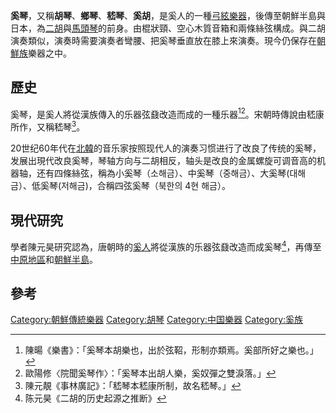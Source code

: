 {{Refimprove|time=2022-05-31T09:29:49+00:00}}
{{Infobox Korean name|
img=Haegeum.jpg|
hangul=해금|
hanja=奚琴|
rr=Haegeum|
mr=Haegŭm|
}}
'''奚琴'''，又稱'''胡琴'''、'''鄉琴'''、'''嵇琴'''、'''奚胡'''，是奚人的一種[[弓絃樂器|弓絃樂器]]，後傳至朝鮮半島與日本，為[[二胡|二胡]]與[[馬頭琴|馬頭琴]]的前身。由棍狀頸、空心木質音箱和兩條絲弦構成。與二胡演奏類似，演奏時需要演奏者彎腰、把奚琴垂直放在膝上來演奏。現今仍保存在[[朝鮮族|朝鮮族]]樂器之中。

==歷史==
奚琴，是奚人將從漢族傳入的乐器弦鼗改造而成的一種乐器<ref>陳暘《樂書》：「奚琴本胡樂也，出於弦鞀，形制亦類焉。奚部所好之樂也。」</ref><ref>歐陽修〈院聞奚琴作〉：「奚琴本出胡人樂，奚奴彈之雙淚落。」</ref>。宋朝時傳說由嵇康所作，又稱嵇琴<ref>陳元靚《事林廣記》：「嵇琴本嵇康所制，故名嵇琴。」</ref>。

20世纪60年代在[[北韓|北韓]]的音乐家按照现代人的演奏习惯进行了改良了传统的奚琴，发展出現代改良奚琴，琴轴方向与二胡相反，轴头是改良的金属螺旋可调音高的机器轴，还有四條絲弦，稱為小奚琴（소해금）、中奚琴（중해금）、大奚琴(대해금）、低奚琴(저해금)，合稱四弦奚琴（북한의 4현 해금）。

==現代研究==
學者陳元昊研究認為，唐朝時的[[奚人|奚人]]將從漢族的乐器弦鼗改造而成奚琴<ref>陈元昊《二胡的历史起源之推断》</ref>，再傳至[[中原地區|中原地區]]和[[朝鮮半島|朝鮮半島]]。

== 參考 ==
{{reflist}}
{{中国民族樂器}}
{{朝鮮樂器}}
[[Category:朝鮮傳統樂器|Category:朝鮮傳統樂器]]
[[Category:胡琴|Category:胡琴]]
[[Category:中国樂器|Category:中国樂器]]
[[Category:奚族|Category:奚族]]